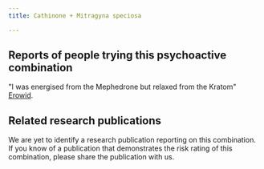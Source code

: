 ---
title: Cathinone + Mitragyna speciosa

---

## Reports of people trying this psychoactive combination

"I was energised from the Mephedrone but relaxed from the Kratom" [Erowid](https://erowid.org/experiences/exp.php?ID=82338).


## Related research publications

We are yet to identify a research publication reporting on this combination. If you know of a publication that demonstrates the risk rating of this combination, please share the publication with us.



